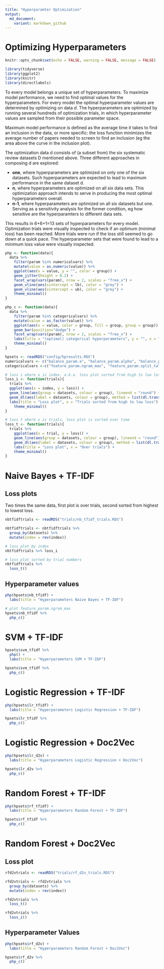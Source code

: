 ```yaml
---
title: "Hyperparamter Optimization"
output:   
  md_document:
    variant: markdown_github
---
```

# Optimizing Hyperparameters
```r
knitr::opts_chunk$set(echo = FALSE, warning = FALSE, message = FALSE)
```

```r
library(tidyverse)
library(ggplot2)
library(knitr)
library(directlabels)
```

To every model belongs a unique set of hyperparameters. To maximize model performance, we need to find optimal values for the hyperparameters. For every model the optimal hyperparameter values are determined by optimizing on data $d$. The hyperparameters are optimized by running several hundreds of optimization trials, in which hyperparameter values are sampled from their possible parameter space.

Maximum model performance is defined as the average time it takes to find an inclusion in the data, or more specific: the loss function minimizes the average number of papers needed to screen to find an inclusion (eg the area above the curve in the inclusion plot).

The optimization data d consists of (a subset from) the six systematic review datasets D mentioned above. Three different approaches in composing d are explored:

- __one__, where hyperparameters are optimized on only one of the six datasets. Such hyperparameters are expected to lead to maximum performance in the same dataset d.
- __n__, where hyperparameters are optimized on all six data sets. This optimization approach intends to serve in producing the most optimal hyperparameters overall. 
- __n-1__, where hyperparameters are optimized on all six datasets but one. Serving as a sensitivity analysis for the former condition, eg how sensitive are the hyperparamters to different data sets. 

This results in 6+6+1=13 sets of hyperparameters for every model. Optimization trials were visually inspected to check if an optimum (minimal loss) has been reached. More trials were run if the loss still seemed to go down at a quick pace. The hyperparameter sets that were found to lead to a minimum loss value were visually inspected.

```r
php <- function(data){
  data %>%
    filter(param %in% numericalvars) %>%
    mutate(value = as.numeric(value)) %>% 
    ggplot(aes(x = value, y = "", color = group)) +
    geom_jitter(height = 0.2) +
    facet_wrap(vars(param), nrow = 2, scales = "free_x") +
    geom_vline(aes(xintercept = lb), color = "grey") +
    geom_vline(aes(xintercept = ub), color = "grey") +
    theme_minimal()
}

php_c <- function(data){
  data %>%
    filter(param %in% categoricalvars) %>%
    mutate(value = as.factor(value)) %>% 
    ggplot(aes(x = value, color = group, fill = group, group = group)) +
    geom_bar(position="dodge") +
    facet_wrap(vars(param), nrow = 2, scales = "free_x") +
    labs(title = "(optimal) categorical hyperparameters", y = "", x = "Parameter values")+
    theme_minimal()
}
```

```r
hpsets <- readRDS("config/hpresults.RDS")
numericalvars <- c("balance_param.a", "balance_param.alpha", "balance_param.b", "model_param.alpha", "model_param.c", "model_param.class_weight", "feature_param.vector_size", "feature_param.epochs", "model_param.n_estimators")
categoricalvars <-c("feature_param.ngram_max", "feature_param.split_ta", "feature_param.use_keywords", "model_param.gamma", "feature_param.dbow_words", "feature_param.dm", "feature_param.dm_concat", "feature_param.min_count", "feature_param.window", "model_param.max_features") 
```

```r

# loss i where x is index, a.k.a. loss plot sorted from high to low loss.
loss_i <- function(trials){
  trials %>%
  ggplot(aes(x = index, y = loss)) +
  geom_line(aes(group = datasets, colour = group), lineend = "round") + 
  geom_dl(aes(label = datasets, colour = group), method = list(dl.trans(x = x + 0.2), dl.combine("last.points"), cex = 0.8)) + 
  labs(title = "Loss plot", x = "Trials sorted from high to low loss") +
    theme_minimal()
}

# loss t where x is trials, loss plot is sorted over time
loss_t <- function(trials){
  trials %>%
    ggplot(aes(x = trial, y = loss)) +
    geom_line(aes(group = datasets, colour = group), lineend = "round") + 
    geom_dl(aes(label = datasets, colour = group), method = list(dl.trans(x = x + 0.2), dl.combine("last.points"), cex = 0.8)) +
    labs(title = "Loss plot", x = "Over trials") +
    theme_minimal()
}
```

# Naive Bayes + TF-IDF 

## Loss plots
Two times the same data, first plot is over trials, second sorted from highest to lowest loss.
```r
nbtfidftrials <- readRDS("trials/nb_tfidf_trials.RDS")

nbtfidftrials <- nbtfidftrials %>%
  group_by(datasets) %>%
  mutate(index = rev(index))

# loss plot by index 
nbtfidftrials %>% loss_i

# loss plot sorted by trial numbers 
nbtfidftrials %>%
  loss_t()
```


## Hyperparameter values
```r
php(hpsets$nb_tfidf) + 
  labs(title = "Hyperparameters Naive Bayes + TF-IDF")

# plot feature_param.ngram_max
hpsets$nb_tfidf %>%
  php_c() 
```


# SVM + TF-IDF 
```r
hpsets$svm_tfidf %>%
  php() +
  labs(title = "Hyperparameters SVM + TF-IDF")

hpsets$svm_tfidf %>%
  php_c() 
```

# Logistic Regression + TF-IDF 
```r
php(hpsets$lr_tfidf) + 
  labs(title = "Hyperparameters Logistic Regression + TF-IDF")

hpsets$lr_tfidf %>%
  php_c()
```


# Logistic Regression + Doc2Vec
```r
php(hpsets$lr_d2v) + 
  labs(title = "Hyperparameters Logistic Regression + Doc2Vec")

hpsets$lr_d2v %>%
  php_c()
```

# Random Forest + TF-IDF
```r
php(hpsets$rf_tfidf) + 
  labs(title = "Hyperparameters Random Forest + TF-IDF")

hpsets$rf_tfidf %>%
  php_c()
```

# Random Forest + Doc2Vec
## Loss plot
```r
rfd2vtrials <- readRDS("trials/rf_d2v_trials.RDS")

rfd2vtrials <- rfd2vtrials %>%
  group_by(datasets) %>%
  mutate(index = rev(index))

rfd2vtrials %>%
  loss_t()

rfd2vtrials %>%
  loss_i()
```

## Hyperparameter Values
```r
php(hpsets$rf_d2v) + 
  labs(title = "Hyperparameters Random Forest + Doc2Vec")

hpsets$rf_d2v %>%
  php_c()
```

